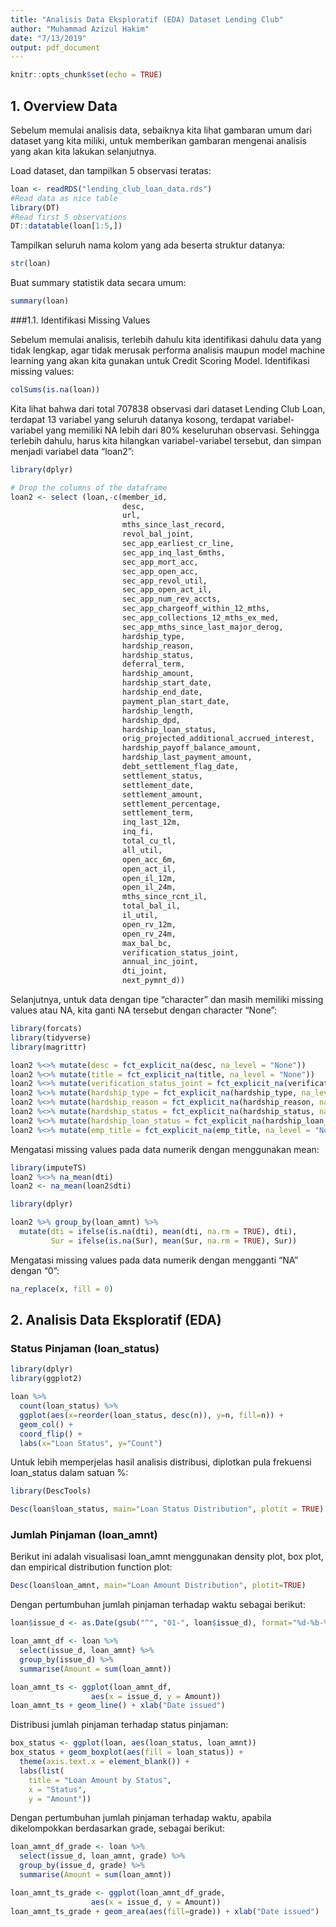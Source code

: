 ```yaml
---
title: "Analisis Data Eksploratif (EDA) Dataset Lending Club"
author: "Muhammad Azizul Hakim"
date: "7/13/2019"
output: pdf_document
---
```


```r
knitr::opts_chunk$set(echo = TRUE)
```

## 1. Overview Data

Sebelum memulai analisis data, sebaiknya kita lihat gambaran umum dari dataset yang kita miliki, untuk memberikan gambaran mengenai analisis yang akan kita lakukan selanjutnya.

Load dataset, dan tampilkan 5 observasi teratas:

```r
loan <- readRDS("lending_club_loan_data.rds")
#Read data as nice table
library(DT)
#Read first 5 observations
DT::datatable(loan[1:5,])
```

Tampilkan seluruh nama kolom yang ada beserta struktur datanya:
```r
str(loan)
```
Buat summary statistik data secara umum:
```r
summary(loan)
```

###1.1. Identifikasi Missing Values

Sebelum memulai analisis, terlebih dahulu kita identifikasi dahulu data yang tidak lengkap, agar tidak merusak performa analisis maupun model machine learning yang akan kita gunakan untuk Credit Scoring Model.
Identifikasi missing values:
```r
colSums(is.na(loan))
```
Kita lihat bahwa dari total 707838 observasi dari dataset Lending Club Loan, terdapat 13 variabel yang seluruh datanya kosong, terdapat variabel-variabel yang memiliki NA lebih dari 80% keseluruhan observasi. Sehingga terlebih dahulu, harus kita hilangkan variabel-variabel tersebut, dan simpan menjadi variabel data "loan2":
```r
library(dplyr)

# Drop the columns of the dataframe
loan2 <- select (loan,-c(member_id,
                         desc,
                         url, 
                         mths_since_last_record,
                         revol_bal_joint, 
                         sec_app_earliest_cr_line,
                         sec_app_inq_last_6mths, 
                         sec_app_mort_acc, 
                         sec_app_open_acc, 
                         sec_app_revol_util,
                         sec_app_open_act_il,                      
                         sec_app_num_rev_accts, 
                         sec_app_chargeoff_within_12_mths,         
                         sec_app_collections_12_mths_ex_med, 
                         sec_app_mths_since_last_major_derog,
                         hardship_type, 
                         hardship_reason, 
                         hardship_status, 
                         deferral_term, 
                         hardship_amount, 
                         hardship_start_date, 
                         hardship_end_date, 
                         payment_plan_start_date, 
                         hardship_length, 
                         hardship_dpd, 
                         hardship_loan_status, 
                         orig_projected_additional_accrued_interest, 
                         hardship_payoff_balance_amount, 
                         hardship_last_payment_amount, 
                         debt_settlement_flag_date, 
                         settlement_status, 
                         settlement_date, 
                         settlement_amount, 
                         settlement_percentage, 
                         settlement_term, 
                         inq_last_12m, 
                         inq_fi, 
                         total_cu_tl, 
                         all_util, 
                         open_acc_6m, 
                         open_act_il, 
                         open_il_12m, 
                         open_il_24m, 
                         mths_since_rcnt_il, 
                         total_bal_il, 
                         il_util, 
                         open_rv_12m, 
                         open_rv_24m, 
                         max_bal_bc, 
                         verification_status_joint, 
                         annual_inc_joint, 
                         dti_joint, 
                         next_pymnt_d))
```
Selanjutnya, untuk data dengan tipe "character" dan masih memiliki missing values atau NA, kita ganti NA tersebut dengan character "None":
```r
library(forcats) 
library(tidyverse)
library(magrittr)

loan2 %<>% mutate(desc = fct_explicit_na(desc, na_level = "None"))
loan2 %<>% mutate(title = fct_explicit_na(title, na_level = "None"))
loan2 %<>% mutate(verification_status_joint = fct_explicit_na(verification_status_joint, na_level = "None"))
loan2 %<>% mutate(hardship_type = fct_explicit_na(hardship_type, na_level = "None"))
loan2 %<>% mutate(hardship_reason = fct_explicit_na(hardship_reason, na_level = "None"))
loan2 %<>% mutate(hardship_status = fct_explicit_na(hardship_status, na_level = "None"))
loan2 %<>% mutate(hardship_loan_status = fct_explicit_na(hardship_loan_status, na_level = "None"))
loan2 %<>% mutate(emp_title = fct_explicit_na(emp_title, na_level = "None"))
```

Mengatasi missing values pada data numerik dengan menggunakan mean:
```r
library(imputeTS)
loan2 %<>% na_mean(dti)
loan2 <- na_mean(loan2$dti)

library(dplyr)

loan2 %>% group_by(loan_amnt) %>% 
  mutate(dti = ifelse(is.na(dti), mean(dti, na.rm = TRUE), dti),
         Sur = ifelse(is.na(Sur), mean(Sur, na.rm = TRUE), Sur))
```
Mengatasi missing values pada data numerik dengan mengganti "NA" dengan "0":
```r
na_replace(x, fill = 0)
```


## 2. Analisis Data Eksploratif (EDA)

### Status Pinjaman (loan_status)
```r
library(dplyr)
library(ggplot2)

loan %>%
  count(loan_status) %>%
  ggplot(aes(x=reorder(loan_status, desc(n)), y=n, fill=n)) +
  geom_col() +
  coord_flip() +
  labs(x="Loan Status", y="Count")
```
Untuk lebih memperjelas hasil analisis distribusi, diplotkan pula frekuensi loan_status dalam satuan %:
```r
library(DescTools)

Desc(loan$loan_status, main="Loan Status Distribution", plotit = TRUE)
```



### Jumlah Pinjaman (loan_amnt)

Berikut ini adalah visualisasi loan_amnt menggunakan density plot, box plot, dan empirical distribution function plot:
```r
Desc(loan$loan_amnt, main="Loan Amount Distribution", plotit=TRUE)
```
Dengan pertumbuhan jumlah pinjaman terhadap waktu sebagai berikut:
```r
loan$issue_d <- as.Date(gsub("^", "01-", loan$issue_d), format="%d-%b-%Y")

loan_amnt_df <- loan %>% 
  select(issue_d, loan_amnt) %>% 
  group_by(issue_d) %>% 
  summarise(Amount = sum(loan_amnt))

loan_amnt_ts <- ggplot(loan_amnt_df, 
                  aes(x = issue_d, y = Amount))
loan_amnt_ts + geom_line() + xlab("Date issued")
```
Distribusi jumlah pinjaman terhadap status pinjaman:
```r
box_status <- ggplot(loan, aes(loan_status, loan_amnt))
box_status + geom_boxplot(aes(fill = loan_status)) +
  theme(axis.text.x = element_blank()) +
  labs(list(
    title = "Loan Amount by Status",
    x = "Status",
    y = "Amount"))  
```
Dengan pertumbuhan jumlah pinjaman terhadap waktu, apabila dikelompokkan berdasarkan grade, sebagai berikut:
```r
loan_amnt_df_grade <- loan %>% 
  select(issue_d, loan_amnt, grade) %>% 
  group_by(issue_d, grade) %>% 
  summarise(Amount = sum(loan_amnt))

loan_amnt_ts_grade <- ggplot(loan_amnt_df_grade, 
                  aes(x = issue_d, y = Amount))
loan_amnt_ts_grade + geom_area(aes(fill=grade)) + xlab("Date issued")
```

